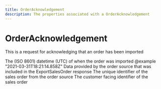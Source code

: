 ```yaml
---
title: OrderAcknowledgement
description: The properties associated with a OrderAcknowledgement
---
```


OrderAcknowledgement
===============================================
This is a request for acknowledging that an order has been imported


<Reference>
  <Field name="imported_date" type="string" nullable={false}>
    <Description>
      The (ISO 8601) datetime (UTC) of when the order was imported @example "2021-03-31T18:21:14.858Z"
    </Description>
  </Field>
  <Field name="integration_context" type="string" nullable={true}>
    <Description>
      Data provided by the order source that was included in the ExportSalesOrder response
    </Description>
  </Field>
  <Field name="order_id" type="string" nullable={false}>
    <Description>
      The unique identifier of the sales order from the order source
    </Description>
  </Field>
  <Field name="order_number" type="string" nullable={true}>
    <Description>
      The customer facing identifier of the sales order
    </Description>
  </Field>
</Reference>